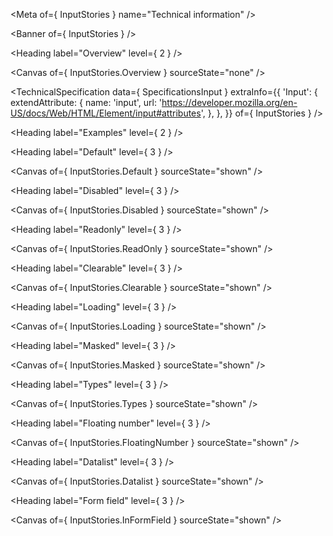 
<Meta of={ InputStories } name="Technical information" />

<Banner of={ InputStories } />

<Heading label="Overview" level={ 2 } />

<Canvas of={ InputStories.Overview } sourceState="none" />

<TechnicalSpecification
  data={ SpecificationsInput }
  extraInfo={{
    'Input': {
      extendAttribute: {
        name: 'input',
        url: 'https://developer.mozilla.org/en-US/docs/Web/HTML/Element/input#attributes',
      },
    },
  }}
  of={ InputStories } />

<Heading label="Examples" level={ 2 } />

<Heading label="Default" level={ 3 } />

<Canvas of={ InputStories.Default } sourceState="shown" />

<Heading label="Disabled" level={ 3 } />

<Canvas of={ InputStories.Disabled } sourceState="shown" />

<Heading label="Readonly" level={ 3 } />

<Canvas of={ InputStories.ReadOnly } sourceState="shown" />

<Heading label="Clearable" level={ 3 } />

<Canvas of={ InputStories.Clearable } sourceState="shown" />

<Heading label="Loading" level={ 3 } />

<Canvas of={ InputStories.Loading } sourceState="shown" />

<Heading label="Masked" level={ 3 } />

<Canvas of={ InputStories.Masked } sourceState="shown" />

<Heading label="Types" level={ 3 } />

<Canvas of={ InputStories.Types } sourceState="shown" />

<Heading label="Floating number" level={ 3 } />

<Canvas of={ InputStories.FloatingNumber } sourceState="shown" />

<Heading label="Datalist" level={ 3 } />

<Canvas of={ InputStories.Datalist } sourceState="shown" />

<Heading label="Form field" level={ 3 } />

<Canvas of={ InputStories.InFormField } sourceState="shown" />
